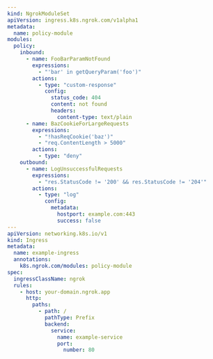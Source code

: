 ```yaml
---
kind: NgrokModuleSet
apiVersion: ingress.k8s.ngrok.com/v1alpha1
metadata:
  name: policy-module
modules:
  policy:
    inbound:
      - name: FooBarParamNotFound
        expressions:
          - "'bar' in getQueryParam('foo')"
        actions:
          - type: "custom-response"
            config:
              status_code: 404
              content: not found
              headers:
                content-type: text/plain
      - name: BazCookieForLargeRequests
        expressions:
          - "!hasReqCookie('baz')"
          - "req.ContentLength > 5000"
        actions:
          - type: "deny"
    outbound:
      - name: LogUnsuccessfulRequests
        expressions:
          - "res.StatusCode != '200' && res.StatusCode != '204'"
        actions:
          - type: "log"
            config:
              metadata:
                hostport: example.com:443
                success: false
---
apiVersion: networking.k8s.io/v1
kind: Ingress
metadata:
  name: example-ingress
  annotations:
    k8s.ngrok.com/modules: policy-module
spec:
  ingressClassName: ngrok
  rules:
    - host: your-domain.ngrok.app
      http:
        paths:
          - path: /
            pathType: Prefix
            backend:
              service:
                name: example-service
                port:
                  number: 80
```
